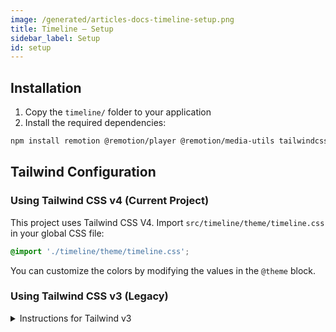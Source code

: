 ```yaml
---
image: /generated/articles-docs-timeline-setup.png
title: Timeline – Setup
sidebar_label: Setup
id: setup
---
```


## Installation

1. Copy the `timeline/` folder to your application
2. Install the required dependencies:

```bash
npm install remotion @remotion/player @remotion/media-utils tailwindcss
```

## Tailwind Configuration

### Using Tailwind CSS v4 (Current Project)

This project uses Tailwind CSS V4. Import `src/timeline/theme/timeline.css` in your global CSS file:

```css
@import './timeline/theme/timeline.css';
```

You can customize the colors by modifying the values in the `@theme` block.

### Using Tailwind CSS v3 (Legacy)

<details>
  <summary>
  Instructions for Tailwind v3
  </summary>
Use `src/timeline/theme/timeline-preset.mjs` as a preset in your `tailwind.config.js`:

Then, set up your `tailwind.config.js` like this:

```js
import timelinePreset from './timeline/theme/timeline-preset.mjs';

/** @type {import('tailwindcss').Config} */
export default {
	presets: [timelinePreset],
	content: ['./index.html', './src/**/*.{js,ts,jsx,tsx}'],
	theme: {
		extend: {
			// Add your custom theme extensions here
		},
	},
};
```

</details>
